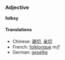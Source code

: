 ===Adjective===
'''folksy'''

====Translations====
*Chinese: [[親切]], [[亲切]]
*French: [[folklorique]] ''m/f''
*German: [[gesellig]]